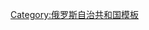 {{Navbox
|name=卡拉恰伊-切爾克斯共和國行政區劃
|title={{tsl|en|Administrative divisions of the Karachay-Cherkess Republic|卡拉恰伊-切爾克斯共和國行政區劃}}
|state={{{state|autocollapse}}}
|listclass=hlist
|above=[[首都]]：[[切爾克斯克]]
|imageleft=[[File:Coat of Arms of Karachay-Cherkessia.svg|40px|Coat of arms of Karachay-Cherkessia]]
|image=[[File:Flag of Karachay-Cherkessia.svg|40px|Flag of Karachay-Cherkessia]]
|group1=城鎮
|list1=
*[[切爾克斯克]]
*[[卡拉恰耶夫斯克]]
*[[捷別爾達]]
*[[烏斯季傑古塔]]
|group2=行政區
|list2=
*[[阿巴扎區]]
*[[阿迪格哈布利區]]
*[[卡拉恰耶夫斯克區]]
*[[哈別茲區]]
*[[小卡拉恰伊區]]
*[[諾蓋區 (卡拉恰伊-切爾克斯共和國)|諾蓋區]]
*[[普里庫班斯科耶區]]
*[[烏魯普區]]
*[[烏斯季傑古塔區]]
*[[澤連丘克斯卡亞區]]
|group3=[[市級鎮]]
|list3=
*[[棟巴伊 (卡拉恰伊-切爾克斯共和國)|棟巴伊]]
*[[厄爾布魯士斯基]]
*[[梅德諾戈爾斯基]]
*[[新卡拉恰伊]]
*[[奧爾忠尼啟則夫斯基]]
*[[右庫班斯基]]
*[[烏達爾內 (卡拉恰伊-切爾克斯共和國)|烏達爾內]]
}}<noinclude>
{{collapsible option}}
[[Category:俄罗斯自治共和国模板]]
</noinclude>